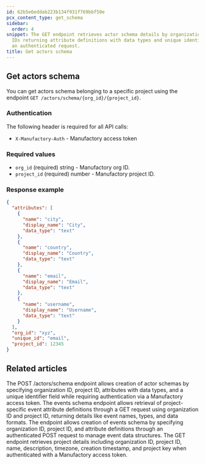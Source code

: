 ```yaml
---
id: 62b5e6eddab223b134f931f769bbf50e
pcx_content_type: get_schema
sidebar:
  order: 4
snippet: The GET endpoint retrieves actor schema details by organization and project
  IDs returning attribute definitions with data types and unique identifiers through
  an authenticated request.
title: Get actors schema
---
```


## Get actors schema

You can get actors schema belonging to a specific project using the endpoint `GET /actors/schema/{org_id}/{project_id}`.

### Authentication

The following header is required for all API calls:
- `X-Manufactory-Auth` - Manufactory access token


### Required values

- `org_id` (required) string - Manufactory org ID.
- `project_id` (required) number - Manufactory project ID.


### Response example

```json
{
  "attributes": [
    {
      "name": "city",
      "display_name": "City",
      "data_type": "text"
    },
    {
      "name": "country",
      "display_name": "Country",
      "data_type": "text"
    },
    {
      "name": "email",
      "display_name": "Email",
      "data_type": "text"
    },
    {
      "name": "username",
      "display_name": "Username",
      "data_type": "text"
    }
  ],
  "org_id": "xyz",
  "unique_id": "email",
  "project_id": 12345
}
```


## Related articles
<CardGrid>
<LinkTitleCard header="<b>Actors > Create actors schema</b>" href="/products/manufactory/actors/create_schema/" > The POST /actors/schema endpoint allows creation of actor schemas by specifying organization ID, project ID, attributes with data types, and a unique identifier field while requiring authentication via a Manufactory access token. </LinkTitleCard>
<LinkTitleCard header="<b>Events > Get events schema</b>" href="/products/manufactory/events/get_schema/" > The events schema endpoint allows retrieval of project-specific event attribute definitions through a GET request using organization ID and project ID, returning details like event names, types, and data formats. </LinkTitleCard>
<LinkTitleCard header="<b>Events > Create events schema</b>" href="/products/manufactory/events/create_schema/" > The endpoint allows creation of events schema by specifying organization ID, project ID, and attribute definitions through an authenticated POST request to manage event data structures. </LinkTitleCard>
<LinkTitleCard header="<b>Projects > Get a project</b>" href="/products/manufactory/projects/get_project/" > The GET endpoint retrieves project details including organization ID, project ID, name, description, timezone, creation timestamp, and project key when authenticated with a Manufactory access token. </LinkTitleCard>
</CardGrid>